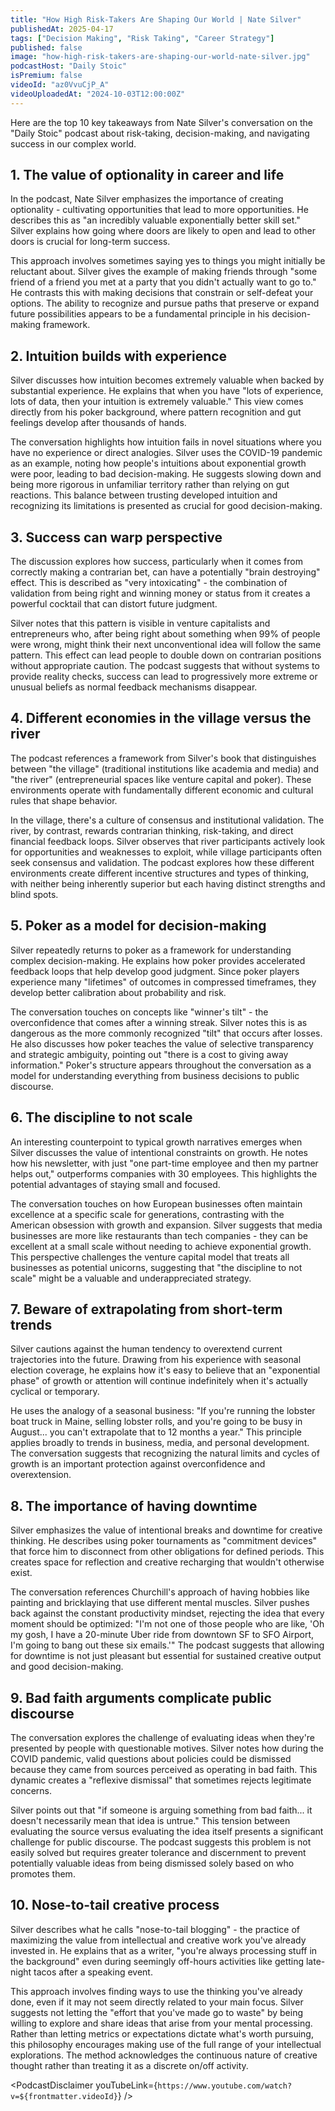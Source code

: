 ```yaml
---
title: "How High Risk-Takers Are Shaping Our World | Nate Silver"
publishedAt: 2025-04-17
tags: ["Decision Making", "Risk Taking", "Career Strategy"]
published: false
image: "how-high-risk-takers-are-shaping-our-world-nate-silver.jpg"
podcastHost: "Daily Stoic"
isPremium: false
videoId: "az0VvuCjP_A"
videoUploadedAt: "2024-10-03T12:00:00Z"
---
```



<PodcastSummaryPageLayout frontmatter={frontmatter}>

Here are the top 10 key takeaways from Nate Silver's conversation on the "Daily Stoic" podcast about risk-taking, decision-making, and navigating success in our complex world.

## 1. The value of optionality in career and life

In the podcast, Nate Silver emphasizes the importance of creating optionality - cultivating opportunities that lead to more opportunities. He describes this as "an incredibly valuable exponentially better skill set." Silver explains how going where doors are likely to open and lead to other doors is crucial for long-term success.

This approach involves sometimes saying yes to things you might initially be reluctant about. Silver gives the example of making friends through "some friend of a friend you met at a party that you didn't actually want to go to." He contrasts this with making decisions that constrain or self-defeat your options. The ability to recognize and pursue paths that preserve or expand future possibilities appears to be a fundamental principle in his decision-making framework.

## 2. Intuition builds with experience

Silver discusses how intuition becomes extremely valuable when backed by substantial experience. He explains that when you have "lots of experience, lots of data, then your intuition is extremely valuable." This view comes directly from his poker background, where pattern recognition and gut feelings develop after thousands of hands.

The conversation highlights how intuition fails in novel situations where you have no experience or direct analogies. Silver uses the COVID-19 pandemic as an example, noting how people's intuitions about exponential growth were poor, leading to bad decision-making. He suggests slowing down and being more rigorous in unfamiliar territory rather than relying on gut reactions. This balance between trusting developed intuition and recognizing its limitations is presented as crucial for good decision-making.

## 3. Success can warp perspective

The discussion explores how success, particularly when it comes from correctly making a contrarian bet, can have a potentially "brain destroying" effect. This is described as "very intoxicating" - the combination of validation from being right and winning money or status from it creates a powerful cocktail that can distort future judgment.

Silver notes that this pattern is visible in venture capitalists and entrepreneurs who, after being right about something when 99% of people were wrong, might think their next unconventional idea will follow the same pattern. This effect can lead people to double down on contrarian positions without appropriate caution. The podcast suggests that without systems to provide reality checks, success can lead to progressively more extreme or unusual beliefs as normal feedback mechanisms disappear.

## 4. Different economies in the village versus the river

The podcast references a framework from Silver's book that distinguishes between "the village" (traditional institutions like academia and media) and "the river" (entrepreneurial spaces like venture capital and poker). These environments operate with fundamentally different economic and cultural rules that shape behavior.

In the village, there's a culture of consensus and institutional validation. The river, by contrast, rewards contrarian thinking, risk-taking, and direct financial feedback loops. Silver observes that river participants actively look for opportunities and weaknesses to exploit, while village participants often seek consensus and validation. The podcast explores how these different environments create different incentive structures and types of thinking, with neither being inherently superior but each having distinct strengths and blind spots.

## 5. Poker as a model for decision-making

Silver repeatedly returns to poker as a framework for understanding complex decision-making. He explains how poker provides accelerated feedback loops that help develop good judgment. Since poker players experience many "lifetimes" of outcomes in compressed timeframes, they develop better calibration about probability and risk.

The conversation touches on concepts like "winner's tilt" - the overconfidence that comes after a winning streak. Silver notes this is as dangerous as the more commonly recognized "tilt" that occurs after losses. He also discusses how poker teaches the value of selective transparency and strategic ambiguity, pointing out "there is a cost to giving away information." Poker's structure appears throughout the conversation as a model for understanding everything from business decisions to public discourse.

## 6. The discipline to not scale

An interesting counterpoint to typical growth narratives emerges when Silver discusses the value of intentional constraints on growth. He notes how his newsletter, with just "one part-time employee and then my partner helps out," outperforms companies with 30 employees. This highlights the potential advantages of staying small and focused.

The conversation touches on how European businesses often maintain excellence at a specific scale for generations, contrasting with the American obsession with growth and expansion. Silver suggests that media businesses are more like restaurants than tech companies - they can be excellent at a small scale without needing to achieve exponential growth. This perspective challenges the venture capital model that treats all businesses as potential unicorns, suggesting that "the discipline to not scale" might be a valuable and underappreciated strategy.

## 7. Beware of extrapolating from short-term trends

Silver cautions against the human tendency to overextend current trajectories into the future. Drawing from his experience with seasonal election coverage, he explains how it's easy to believe that an "exponential phase" of growth or attention will continue indefinitely when it's actually cyclical or temporary.

He uses the analogy of a seasonal business: "If you're running the lobster boat truck in Maine, selling lobster rolls, and you're going to be busy in August... you can't extrapolate that to 12 months a year." This principle applies broadly to trends in business, media, and personal development. The conversation suggests that recognizing the natural limits and cycles of growth is an important protection against overconfidence and overextension.

## 8. The importance of having downtime

Silver emphasizes the value of intentional breaks and downtime for creative thinking. He describes using poker tournaments as "commitment devices" that force him to disconnect from other obligations for defined periods. This creates space for reflection and creative recharging that wouldn't otherwise exist.

The conversation references Churchill's approach of having hobbies like painting and bricklaying that use different mental muscles. Silver pushes back against the constant productivity mindset, rejecting the idea that every moment should be optimized: "I'm not one of those people who are like, 'Oh my gosh, I have a 20-minute Uber ride from downtown SF to SFO Airport, I'm going to bang out these six emails.'" The podcast suggests that allowing for downtime is not just pleasant but essential for sustained creative output and good decision-making.

## 9. Bad faith arguments complicate public discourse

The conversation explores the challenge of evaluating ideas when they're presented by people with questionable motives. Silver notes how during the COVID pandemic, valid questions about policies could be dismissed because they came from sources perceived as operating in bad faith. This dynamic creates a "reflexive dismissal" that sometimes rejects legitimate concerns.

Silver points out that "if someone is arguing something from bad faith... it doesn't necessarily mean that idea is untrue." This tension between evaluating the source versus evaluating the idea itself presents a significant challenge for public discourse. The podcast suggests this problem is not easily solved but requires greater tolerance and discernment to prevent potentially valuable ideas from being dismissed solely based on who promotes them.

## 10. Nose-to-tail creative process

Silver describes what he calls "nose-to-tail blogging" - the practice of maximizing the value from intellectual and creative work you've already invested in. He explains that as a writer, "you're always processing stuff in the background" even during seemingly off-hours activities like getting late-night tacos after a speaking event.

This approach involves finding ways to use the thinking you've already done, even if it may not seem directly related to your main focus. Silver suggests not letting the "effort that you've made go to waste" by being willing to explore and share ideas that arise from your mental processing. Rather than letting metrics or expectations dictate what's worth pursuing, this philosophy encourages making use of the full range of your intellectual explorations. The method acknowledges the continuous nature of creative thought rather than treating it as a discrete on/off activity.

<PodcastDisclaimer
  youTubeLink={`https://www.youtube.com/watch?v=${frontmatter.videoId}`}
/>

</PodcastSummaryPageLayout>
